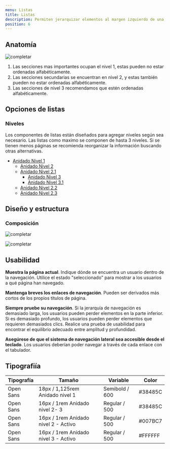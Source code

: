 ```yaml
---
menu: Listas
title: Listas
description: Permiten jerarquizar elementos al margen izquierdo de una página, o mostrar la subnavegación dentro de una sección de un sitio web.
position: 6
---
```


## Anatomía

![completar](/componentes/listas/anatomía-1.svg)

1. Las secciones mas importantes ocupan el nivel 1, estas pueden no estar ordenadas alfabéticamente.
2. Las secciones secundarias se encuentran en nivel 2, y estas también pueden no estar ordenadas alfabéticamente.
3. Las secciones de nivel 3 recomendamos que estén ordenadas alfabéticamente.


## Opciones de listas

### Niveles

Los componentes de listas están diseñados para agregar niveles según sea necesario. Las listas como maximo se componen de hasta 3 niveles. Si se tienen menos páginas se recomienda reorganizar la información buscando otras alternativas.

<Example>
<Row>
<Col items={2}>

<nav className="nav-container">
<ul className="nav flex-column">
<li className="nav-item">
<a className="nav-link nav-link-header" href="#">
  Anidado Nivel 1
</a>
<ul className="nav flex-column">
<li className="nav-item">
  <a className="nav-link" href="#">
    Anidado Nivel 2
  </a>
</li>
<li className="nav-item">
  <a className="nav-link active" href="#">
    Anidado Nivel 2.1
  </a>
  <ul className="nav nav-pills flex-column">
    <li className="nav-item">
      <a className="nav-link" href="#">
        Anidado Nivel 3
      </a>
    </li>
    <li className="nav-item">
      <a className="nav-link active" href="#">
        Anidado Nivel 3.1
      </a>
    </li>
  </ul>
</li>
<li className="nav-item">
  <a className="nav-link" href="#">
    Anidado Nivel 2.2
  </a>
</li>
<li className="nav-item">
  <a className="nav-link" href="#">
    Anidado Nivel 2.3
  </a>
</li>
</ul>
</li>
</ul>
</nav>

</Col>
</Row>
</Example>


## Diseño y estructura

### Composición

![completar](/componentes/listas/composición-1.svg)

![completar](/componentes/listas/composición-2.svg)


## Usabilidad

**Muestra la página actual**. Indique dónde se encuentra un usuario dentro de la navegación. Utilice el estado "seleccionado" para mostrar a los usuarios a qué página han navegado.

**Mantenga breves los enlaces de navegación**. Pueden ser derivados más cortos de los propios títulos de página.

**Siempre pruebe su navegación**. Si la jerarquía de navegación es demasiado larga, los usuarios pueden perder elementos en la parte inferior. Si es demasiado profundo, los usuarios pueden perder elementos que requieren demasiados clics. Realice una prueba de usabilidad para encontrar el equilibrio adecuado entre amplitud y profundidad.

**Asegúrese de que el sistema de navegación lateral sea accesible desde el teclado**. Los usuarios deberían poder navegar a través de cada enlace con el tabulador.


## Tipografiía

| Tipografía | Tamaño                                | Variable       | Color   |
| ---------- | ------------------------------------- | -------------- | ------- |
| Open Sans  | 18px / 1,125rem Anidado nivel 1       | Semibold / 600 | #38485C |
| Open Sans  | 16px / 1rem Anidado nivel 2- 3        | Regular / 500  | #38485C |
| Open Sans  | 16px / 1rem Anidado nivel 2 - Activo  | Regular / 500  | #007BC7 |
| Open Sans  | 16px / 1rem Anidado nivel 3 - Activo  | Regular / 500  | #FFFFFF |
